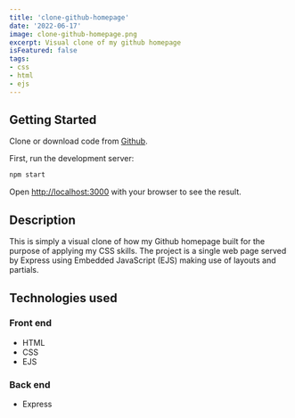 ```yaml
---
title: 'clone-github-homepage'
date: '2022-06-17'
image: clone-github-homepage.png
excerpt: Visual clone of my github homepage
isFeatured: false
tags:
- css
- html
- ejs
---
```


## Getting Started

Clone or download code from <a href="https://github.com/alexfotopoulos/clone-page-github" target="_blank">Github</a>.

First, run the development server:

```bash
npm start
```

Open [http://localhost:3000](http://localhost:3000) with your browser to see the result.

## Description

This is simply a visual clone of how my Github homepage built for the purpose of applying my CSS skills. The project is a single web page served by Express using Embedded JavaScript (EJS) making use of layouts and partials.

## Technologies used

### Front end
- HTML
- CSS
- EJS

### Back end
- Express